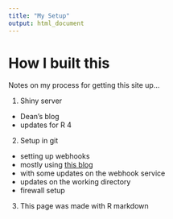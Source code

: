 ```yaml
---
title: "My Setup"
output: html_document
---
```


# How I built this

Notes on my process for getting this site up...

1) Shiny server
  - Dean's blog
  - updates for R 4
2) Setup in git
  - setting up webhooks
  - mostly using [this blog](https://ansonvandoren.com/posts/deploy-hugo-from-github/)
  - with some updates on the webhook service 
  - updates on the working directory
  - firewall setup
3) This page was made with R markdown
